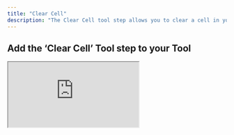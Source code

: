 ```yaml
---
title: "Clear Cell"
description: "The Clear Cell tool step allows you to clear a cell in your Google Sheet"
---
```


## Add the ‘Clear Cell’ Tool step to your Tool



<div style={{
  position: "relative",
  boxSizing: "content-box",
  maxHeight: "100vh",
  width: "100%",
  aspectRatio: "1.7431192660550459",
  padding: "24px 0"
}}>
  <iframe
    src="https://app.supademo.com/embed/cme9it93349evh3py2ah40q4u?embed_v=2&utm_source=embed"
    loading="lazy"
    title="Google Sheets Clear Cell"
    allow="clipboard-write"
    webkitallowfullscreen="true"
    mozallowfullscreen="true"
    allowFullScreen
    style={{
      position: "absolute",
      top: 0,
      left: 0,
      width: "100%",
      height: "100%",
      border: "3px solid #5E43CE",
      borderRadius: "10px",
      objectFit: "cover"
    }}
  />
</div>




You can add the ‘Clear Cell’ Tool step to your Tool by:

1. Creating a new Tool, then searching for the ‘Clear Cell’ Tool step
2. Click ‘Expand’ to see the full Tool step
3. Using the dropdown menu:
    - Select the Google account you would like to use.
    - Select the Drive you would like to use (defaults to "My Drive").
    - Select the Spreadsheet you would like to clear the cell in.
    - Select the worksheet you would like to clear the cell in.
4. Enter the cell you want to clear (e.g. "A1").
5. Click 'Run step' to test out the Tool



## Using in an Agent

There are 3 ways to configure the tool step when using in an agent

<Tabs>
  <Tab title="Using dropdown menus">
    This is the easiest way to configure the tool step. You can select the Drive, Spreadsheet and Worksheet from a list of options via the dropdown menu. 

        ![Google Sheets Clear Cell](/images/gs-clear-cell-eg-1.png)  

  </Tab>
  <Tab title="Using input variables">
  This option offers the most flexibility - you can use the same tool step for multiple Google Sheets, however you will need to manually provide the necessary Google Sheet IDs.
    ![Google Sheets Clear Cell](/images/gs-clear-cell-eg-2.png)

  </Tab>
  <Tab title="Mix of dropdown menus and input variables">
  This option offers the best of both worlds. You can use the dropdown menu to select the Drive, Spreadsheet and Worksheet, and then use an input variable for "Cell" to give the agent the flexibility to clear different cells.

    ![Google Sheets Clear Cell](/images/gs-clear-cell-eg-3.png)
  </Tab>
</Tabs>


## Parameters

<ParamField path="Drive" type="string">
  The Drive you want to use. By default, the tool uses "My Drive".
</ParamField>

<ParamField path="Spreadsheet ID" type="string" required>
  To get the spreadsheet ID, navigate to your Google Sheet and copy the ID from the URL (the long string between `/d/` and `/edit`).
  <Tip> [You can use this tool to parse the worksheet, spreadsheet and drive IDs from a url](https://app.relevanceai.com/notebook/f1db6c/d64db999bc25-4ea0-b926-30b350f69243/01e4918b-6c0a-423d-8daa-a625ced25e23)</Tip>
</ParamField>

<ParamField path="Worksheet ID" type="string" required>
  To get the worksheet ID, open the specific worksheet you want to use and copy the ID from the URL (appears after `#gid=`).
  <Tip> [You can also use this tool to parse the worksheet, spreadsheet and drive IDs from a url](https://app.relevanceai.com/notebook/f1db6c/d64db999bc25-4ea0-b926-30b350f69243/01e4918b-6c0a-423d-8daa-a625ced25e23)</Tip>
</ParamField>

<ParamField path="Cell" type="string" required>
  The cell you want to clear (e.g. "A1").
</ParamField>


## Frequently asked questions (FAQs)

<AccordionGroup>
<Accordion title="What is the difference between using the green input variables and the dropdown menu?">
    **The dropdown menu is the easiest way to configure the tool step**. You can select the Drive, Spreadsheet and Worksheet from a list of options via the dropdown menu. 
    
    **The input variables offer more flexibility** e.g. you can use the same tool step for multiple Google Sheets, however you will need to manually provide the necessary Google Sheet IDs.
</Accordion>
<Accordion title="Can I use a mix of both dropdown menu and green input variables?">
    If you are using the tool in an agent, this is the recommended approach. You can use the dropdown menu to select the Drive, Spreadsheet and Worksheet that don't need to change, and then use the green input variables for "Cell" to allow the agent to dynamically clear different cells in your Google sheet.
    <Warning>If you are only using the input variables, you will need to provide the necessary Google Sheet IDs for the tool step to function properly.</Warning>
</Accordion>
</AccordionGroup>